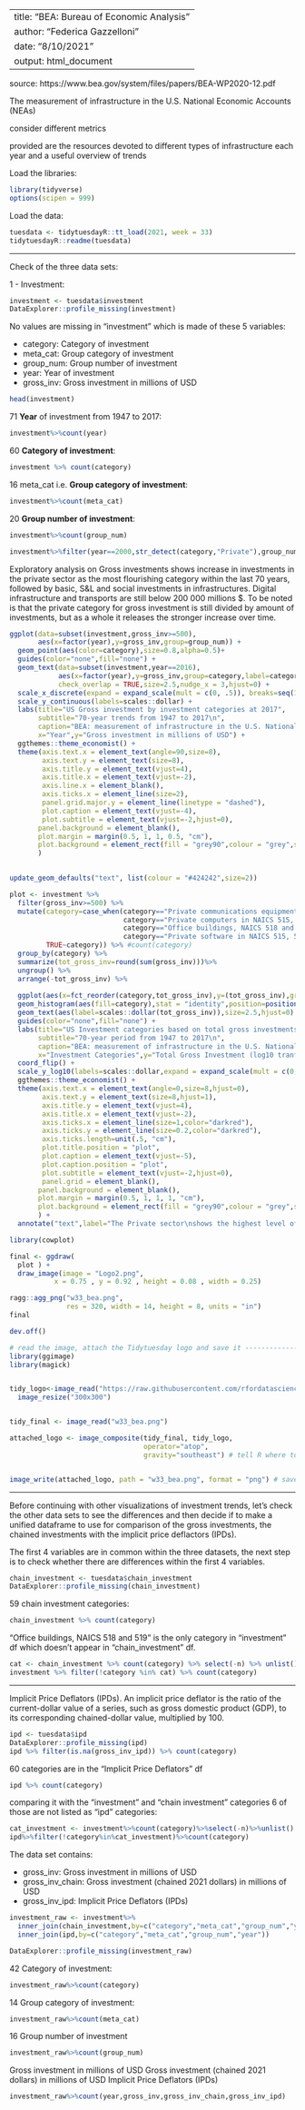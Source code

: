 
---
title: "BEA: Bureau of Economic Analysis"
author: "Federica Gazzelloni"
date: "8/10/2021"
output: html_document
---

source: https://www.bea.gov/system/files/papers/BEA-WP2020-12.pdf



The measurement of infrastructure in the U.S. National Economic Accounts (NEAs) 

consider different metrics

provided are the resources devoted to different types of infrastructure each year and a useful overview of trends


Load the libraries:
```r
library(tidyverse)
options(scipen = 999)
```

Load the data:
```r
tuesdata <- tidytuesdayR::tt_load(2021, week = 33)
tidytuesdayR::readme(tuesdata)
```


-------------------------


Check of the three data sets:


1 - Investment:

```r
investment <- tuesdata$investment
DataExplorer::profile_missing(investment)
```


No values are missing in "investment" which is made of these 5 variables:

- category: Category of investment
- meta_cat:	Group category of investment
- group_num: Group number of investment
- year:	Year of investment
- gross_inv: Gross investment in millions of USD


```r
head(investment)
```


71 **Year** of investment from 1947 to 2017:

```r
investment%>%count(year)
```


60 **Category of investment**:
```r
investment %>% count(category)
```

16 meta_cat i.e. **Group category of investment**:

```r
investment%>%count(meta_cat)
```

20 **Group number of investment**:

```r
investment%>%count(group_num)
```

```r

investment%>%filter(year==2000,str_detect(category,"Private"),group_num%in%seq(1,10,by=1))
```



Exploratory analysis on Gross investments shows increase in investments in the private sector as the most flourishing category within the last 70 years, followed by basic, S&L and social investments in infrastructures. Digital infrastructure and transports are still below 200 000 millions $.
To be noted is that the private category for gross investment is still divided by amount of investments, but as a whole it releases the stronger increase over time.


```r

ggplot(data=subset(investment,gross_inv>=500),
       aes(x=factor(year),y=gross_inv,group=group_num)) +
  geom_point(aes(color=category),size=0.8,alpha=0.5)+ 
  guides(color="none",fill="none") +
  geom_text(data=subset(investment,year==2016),
            aes(x=factor(year),y=gross_inv,group=category,label=category),
            check_overlap = TRUE,size=2.5,nudge_x = 3,hjust=0) +
  scale_x_discrete(expand = expand_scale(mult = c(0, .5)), breaks=seq(1947,2017,5)) +
  scale_y_continuous(labels=scales::dollar) +
  labs(title="US Gross investment by investment categories at 2017", 
       subtitle="70-year trends from 1947 to 2017\n",
       caption="BEA: measurement of infrastructure in the U.S. National Economic Accounts (NEAs) \nInfographic: @fgazzelloni",
       x="Year",y="Gross investment in millions of USD") +
  ggthemes::theme_economist() +
  theme(axis.text.x = element_text(angle=90,size=8),
        axis.text.y = element_text(size=8),
        axis.title.y = element_text(vjust=4),
        axis.title.x = element_text(vjust=-2),
        axis.line.x = element_blank(),
        axis.ticks.x = element_line(size=2),
        panel.grid.major.y = element_line(linetype = "dashed"),
        plot.caption = element_text(vjust=-4),
        plot.subtitle = element_text(vjust=-2,hjust=0),
       panel.background = element_blank(), 
       plot.margin = margin(0.5, 1, 1, 0.5, "cm"),
       plot.background = element_rect(fill = "grey90",colour = "grey",size = 2)
       )
  
```


```r
update_geom_defaults("text", list(colour = "#424242",size=2))

plot <- investment %>%
  filter(gross_inv>=500) %>%
  mutate(category=case_when(category=="Private communications equipment in NAICS 515, 517, 518, and 519"~"Private communications equipment in NAICS",
                            category=="Private computers in NAICS 515, 517, 518, and 519"~"Private computers in NAICS",
                            category=="Office buildings, NAICS 518 and 519"~"Office buildings, NAICS",
                            category=="Private software in NAICS 515, 517, 518, and 519"~"Private software in NAICS",
         TRUE~category)) %>% #count(category)
  group_by(category) %>%
  summarize(tot_gross_inv=round(sum(gross_inv)))%>%
  ungroup() %>%
  arrange(-tot_gross_inv) %>%
  
  ggplot(aes(x=fct_reorder(category,tot_gross_inv),y=(tot_gross_inv),group=category)) +
  geom_histogram(aes(fill=category),stat = "identity",position=position_dodge(width=0.5),size=0.8,alpha=0.5,bins = 50)+ 
  geom_text(aes(label=scales::dollar(tot_gross_inv)),size=2.5,hjust=0) +
  guides(color="none",fill="none") +
  labs(title="US Investment categories based on total gross investments", 
       subtitle="70-year period from 1947 to 2017\n",
       caption="BEA: measurement of infrastructure in the U.S. National Economic Accounts (NEAs)\n \nInfographic: @fgazzelloni\n DataSource: TidyTuesday Week33: BEA Infrastructure Investment",
       x="Investment Categories",y="Total Gross Investment (log10 tranformation)") +
  coord_flip() +
  scale_y_log10(labels=scales::dollar,expand = expand_scale(mult = c(0, .3))) +
  ggthemes::theme_economist() +
  theme(axis.text.x = element_text(angle=0,size=8,hjust=0),
        axis.text.y = element_text(size=8,hjust=1),
        axis.title.y = element_text(vjust=4),
        axis.title.x = element_text(vjust=-2),
        axis.ticks.x = element_line(size=1,color="darkred"),
        axis.ticks.y = element_line(size=0.2,color="darkred"),
        axis.ticks.length=unit(.5, "cm"),
        plot.title.position = "plot",
        plot.caption = element_text(vjust=-5),
        plot.caption.position = "plot",
        plot.subtitle = element_text(vjust=-2,hjust=0),
        panel.grid = element_blank(),
       panel.background = element_blank(), 
       plot.margin = margin(0.5, 1, 1, 1, "cm"),
       plot.background = element_rect(fill = "grey90",colour = "grey",size = 2)
       ) +
  annotate("text",label="The Private sector\nshows the highest level of \nincrease in investments within the last 70 years.\n Private total gross investments is followed\n by S&L pensions,\n investments in basic, \nand social infrastructures. \nDigital infrastructure and transports \nare before Power, Health , \nHighways and finally Education \nwith about 2 000 000 millions $ total investment.",x=25,y=100000000,size=4)
```


```r
library(cowplot)
```


```r
final <- ggdraw(
  plot ) +
  draw_image(image = "Logo2.png",
           x = 0.75 , y = 0.92 , height = 0.08 , width = 0.25)
```



```r
ragg::agg_png("w33_bea.png",
              res = 320, width = 14, height = 8, units = "in")
final

dev.off()
```


```r

# read the image, attach the Tidytuesday logo and save it --------------------------
library(ggimage)
library(magick)


tidy_logo<-image_read("https://raw.githubusercontent.com/rfordatascience/tidytuesday/master/static/plot_logo.png") %>%
  image_resize("300x300")


tidy_final <- image_read("w33_bea.png")

attached_logo <- image_composite(tidy_final, tidy_logo,
                                 operator="atop",
                                 gravity="southeast") # tell R where to put the logo


image_write(attached_logo, path = "w33_bea.png", format = "png") # save final plot

```




---------------------



Before continuing with other visualizations of investment trends, let's check the other data sets to see the differences and then decide if to make a unified dataframe to use for comparison of the gross investments, the chained investments with the implicit price deflactors (IPDs).

The first 4 variables are in common within the three datasets, the next step is to check whether there are differences within the first 4 variables.




```r
chain_investment <- tuesdata$chain_investment
DataExplorer::profile_missing(chain_investment)
```


59 chain investment categories:
```r
chain_investment %>% count(category)
```

"Office buildings, NAICS 518 and 519" is the only category in "investment" df which doesn't appear in "chain_investment" df.

```r
cat <- chain_investment %>% count(category) %>% select(-n) %>% unlist()
investment %>% filter(!category %in% cat) %>% count(category)
```

-----------------------------

Implicit Price Deflators (IPDs). 
An implicit price deflator is the ratio of the current-dollar value of a series, such as gross domestic product (GDP), to its corresponding chained-dollar value, multiplied by 100.

```r
ipd <- tuesdata$ipd
DataExplorer::profile_missing(ipd)
ipd %>% filter(is.na(gross_inv_ipd)) %>% count(category)
```


60 categories are in the "Implicit Price Deflators" df

```r
ipd %>% count(category)
```

comparing it with the "investment" and "chain investment" categories 6 of those are not listed as "ipd" categories:

```r
cat_investment <- investment%>%count(category)%>%select(-n)%>%unlist()
ipd%>%filter(!category%in%cat_investment)%>%count(category)
```


The data set contains:

- gross_inv:	Gross investment in millions of USD
- gross_inv_chain:	Gross investment (chained 2021 dollars) in millions of USD
- gross_inv_ipd: Implicit Price Deflators (IPDs)

```r
investment_raw <- investment%>%
  inner_join(chain_investment,by=c("category","meta_cat","group_num","year")) %>%
  inner_join(ipd,by=c("category","meta_cat","group_num","year"))
```

```r
DataExplorer::profile_missing(investment_raw)
```


42 Category of investment: 
```r
investment_raw%>%count(category)
```


14 Group category of investment:
```r
investment_raw%>%count(meta_cat)
```

16 Group number of investment
```r
investment_raw%>%count(group_num)
```



Gross investment in millions of USD
Gross investment (chained 2021 dollars) in millions of USD
Implicit Price Deflators (IPDs) 
```r
investment_raw%>%count(year,gross_inv,gross_inv_chain,gross_inv_ipd)
```




